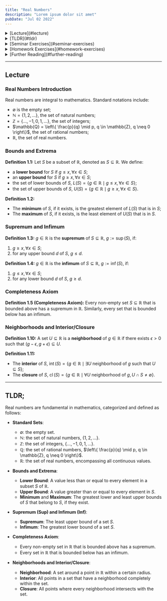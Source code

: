 ```yaml
---
title: "Real Numbers"
description: "Lorem ipsum dolor sit amet"
pubDate: "Jul 02 2022"
---
```


<details>
  <summary>[Lecture](#lecture)</summary>
  - [Real Numbers Introduction](#real-numbers-introduction)
  - [Bounds and Extrema](#bounds-and-extrema)
  - [Supremum and Infimum](#supremum-and-infimum)
  - [Completeness Axiom](#completeness-axiom)
  - [Neighborhoods and Interior/Closure](#neighborhoods-and-interior-closure)
</details>

<details>
  <summary>[TLDR](#tldr)</summary>
</details>

<details>
  <summary>[Seminar Exercises](#seminar-exercises)</summary>- [Exercise
  1](#exercise-1) - [Exercise 2](#exercise-2)
</details>

<details>
  <summary>[Homework Exercises](#homework-exercises)</summary>- [Problem
  1](#problem-1) - [Problem 2](#problem-2)
</details>

<details>
  <summary>[Further Reading](#further-reading)</summary>- [Book 1](#book-1) -
  [Book 2](#book-2) - [Book 3](#book-3)
</details>

<hr class="mt-12" />

## Lecture

### Real Numbers Introduction

Real numbers are integral to mathematics. Standard notations include:

- $\emptyset$ is the empty set;
- $\mathbb{N} = \{1, 2, \dots\}$, the set of natural numbers;
- $\mathbb{Z} = \{\dots, -1, 0, 1, \dots\}$, the set of integers;
- $\mathbb{Q} = \left\{ \frac{p}{q} \mid p, q \in \mathbb{Z}, q \neq 0 \right\}$, the set of rational numbers;
- $\mathbb{R}$, the set of real numbers.

### Bounds and Extrema

**Definition 1.1:** Let $S$ be a subset of $\mathbb{R}$, denoted as $S \subseteq \mathbb{R}$. We define:

- a **lower bound** for $S$ if $g \leq x, \forall x \in S$;
- an **upper bound** for $S$ if $g \geq x, \forall x \in S$;
- the set of lower bounds of $S$, $L(S) = \{g \in \mathbb{R} \mid g \leq x, \forall x \in S\}$;
- the set of upper bounds of $S$, $U(S) = \{g \in \mathbb{R} \mid g \geq x, \forall x \in S\}$.

**Definition 1.2:**

- The **minimum** of $S$, if it exists, is the greatest element of $L(S)$ that is in $S$;
- The **maximum** of $S$, if it exists, is the least element of $U(S)$ that is in $S$.

### Supremum and Infimum

**Definition 1.3:** $g \in \mathbb{R}$ is the **supremum** of $S \subseteq \mathbb{R}$, $g := \sup(S)$, if:

1. $g \geq x, \forall x \in S$;
2. for any upper bound $d$ of $S$, $g \leq d$.

**Definition 1.4:** $g \in \mathbb{R}$ is the **infimum** of $S \subseteq \mathbb{R}$, $g := \inf(S)$, if:

1. $g \leq x, \forall x \in S$;
2. for any lower bound $d$ of $S$, $g \geq d$.

### Completeness Axiom

**Definition 1.5 (Completeness Axiom):** Every non-empty set $S \subseteq \mathbb{R}$ that is bounded above has a supremum in $\mathbb{R}$. Similarly, every set that is bounded below has an infimum.

### Neighborhoods and Interior/Closure

**Definition 1.10:** A set $U \subseteq \mathbb{R}$ is a **neighborhood** of $g \in \mathbb{R}$ if there exists $\epsilon > 0$ such that $(g - \epsilon, g + \epsilon) \subseteq U$.

**Definition 1.11:**

- The **interior** of $S$, $\operatorname{int}(S) = \{g \in \mathbb{R} \mid \exists U \text{ neighborhood of } g \text{ such that } U \subseteq S\}$;
- The **closure** of $S$, $\operatorname{cl}(S) = \{g \in \mathbb{R} \mid \forall U \text{ neighborhood of } g, U \cap S \neq \emptyset\}$.

<hr class="mt-12" />

## TLDR;

Real numbers are fundamental in mathematics, categorized and defined as follows:

- **Standard Sets**:

  - $\emptyset$: the empty set.
  - $\mathbb{N}$: the set of natural numbers, $\{1, 2, \dots\}$.
  - $\mathbb{Z}$: the set of integers, $\{\dots, -1, 0, 1, \dots\}$.
  - $\mathbb{Q}$: the set of rational numbers, $\left\{ \frac{p}{q} \mid p, q \in \mathbb{Z}, q \neq 0 \right\}$.
  - $\mathbb{R}$: the set of real numbers, encompassing all continuous values.

- **Bounds and Extrema**:

  - **Lower Bound**: A value less than or equal to every element in a subset $S$ of $\mathbb{R}$.
  - **Upper Bound**: A value greater than or equal to every element in $S$.
  - **Minimum** and **Maximum**: The greatest lower and least upper bounds of $S$ that belong to $S$, if they exist.

- **Supremum (Sup) and Infimum (Inf)**:

  - **Supremum**: The least upper bound of a set $S$.
  - **Infimum**: The greatest lower bound of a set $S$.

- **Completeness Axiom**:

  - Every non-empty set in $\mathbb{R}$ that is bounded above has a supremum.
  - Every set in $\mathbb{R}$ that is bounded below has an infimum.

- **Neighborhoods and Interior/Closure**:
  - **Neighborhood**: A set around a point in $\mathbb{R}$ within a certain radius.
  - **Interior**: All points in a set that have a neighborhood completely within the set.
  - **Closure**: All points where every neighborhood intersects with the set.
